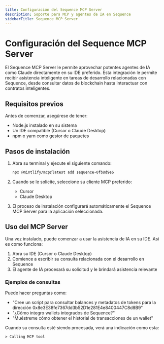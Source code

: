 ```yaml
---
title: Configuración del Sequence MCP Server
description: Soporte para MCP y agentes de IA en Sequence
sidebarTitle: Sequence MCP Server
---
```


# Configuración del Sequence MCP Server
El Sequence MCP Server le permite aprovechar potentes agentes de IA como Claude directamente en su IDE preferido. Esta integración le permite recibir asistencia inteligente en tareas de desarrollo relacionadas con Sequence, desde consultar datos de blockchain hasta interactuar con contratos inteligentes.

## Requisitos previos
Antes de comenzar, asegúrese de tener:
- Node.js instalado en su sistema
- Un IDE compatible (Cursor o Claude Desktop)
- npm o yarn como gestor de paquetes

## Pasos de instalación

1.  Abra su terminal y ejecute el siguiente comando:
    ```bash
    npx @mintlify/mcp@latest add sequence-0fb8d9e6
    ```

2.  Cuando se le solicite, seleccione su cliente MCP preferido:
    - Cursor
    - Claude Desktop

3.  El proceso de instalación configurará automáticamente el Sequence MCP Server para la aplicación seleccionada.

## Uso del MCP Server
Una vez instalado, puede comenzar a usar la asistencia de IA en su IDE. Así es como funciona:
1. Abra su IDE (Cursor o Claude Desktop)
2. Comience a escribir su consulta relacionada con el desarrollo en Sequence
3. El agente de IA procesará su solicitud y le brindará asistencia relevante

### Ejemplos de consultas
Puede hacer preguntas como:
- "Cree un script para consultar balances y metadatos de tokens para la dirección 0x8e3E38fe7367dd3b52D1e281E4e8400447C8d8B9"
- "¿Cómo integro wallets integrados de Sequence?"
- "Muéstreme cómo obtener el historial de transacciones de un wallet"

Cuando su consulta esté siendo procesada, verá una indicación como esta:

```
> Calling MCP tool
```